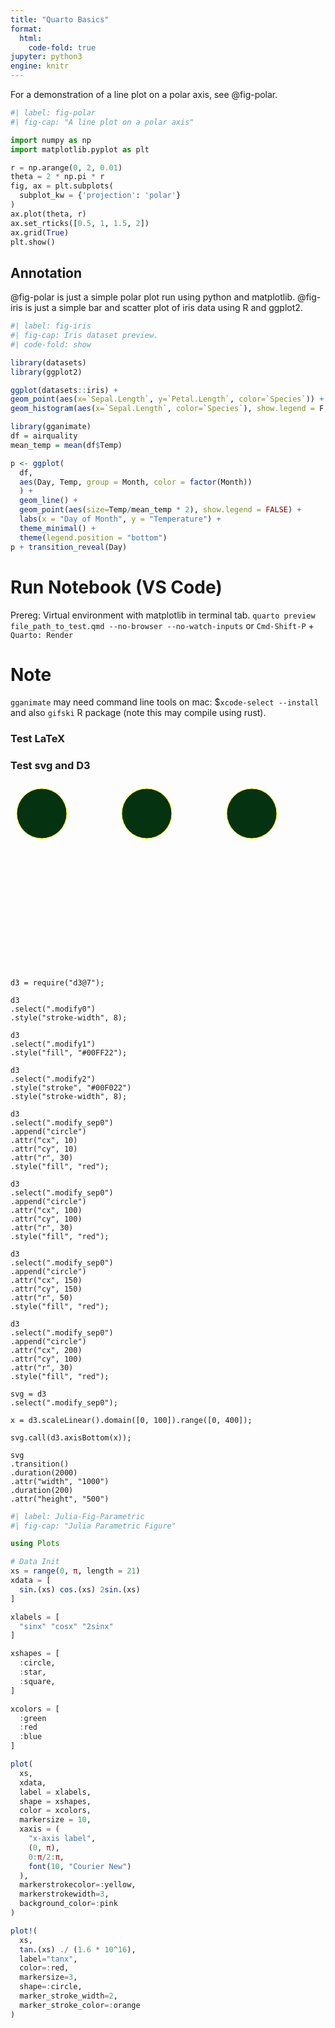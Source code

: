 ```yaml
---
title: "Quarto Basics"
format:
  html:
    code-fold: true
jupyter: python3
engine: knitr
---
```


For a demonstration of a line plot on a polar axis, see @fig-polar.

```python
#| label: fig-polar
#| fig-cap: "A line plot on a polar axis"

import numpy as np
import matplotlib.pyplot as plt

r = np.arange(0, 2, 0.01)
theta = 2 * np.pi * r
fig, ax = plt.subplots(
  subplot_kw = {'projection': 'polar'} 
)
ax.plot(theta, r)
ax.set_rticks([0.5, 1, 1.5, 2])
ax.grid(True)
plt.show()
```

## Annotation

@fig-polar is just a simple polar plot run using python and matplotlib.
@fig-iris is just a simple bar and scatter plot of iris data using R and ggplot2.


```r
#| label: fig-iris
#| fig-cap: Iris dataset preview.
#| code-fold: show

library(datasets)
library(ggplot2)

ggplot(datasets::iris) +
geom_point(aes(x=`Sepal.Length`, y=`Petal.Length`, color=`Species`)) +
geom_histogram(aes(x=`Sepal.Length`, color=`Species`), show.legend = F, bins=150, position='dodge')

```

```r
library(gganimate)
df = airquality
mean_temp = mean(df$Temp)

p <- ggplot(
  df,
  aes(Day, Temp, group = Month, color = factor(Month))
  ) +
  geom_line() +
  geom_point(aes(size=Temp/mean_temp * 2), show.legend = FALSE) +
  labs(x = "Day of Month", y = "Temperature") + 
  theme_minimal() +
  theme(legend.position = "bottom") 
p + transition_reveal(Day)

```

::: {layout-ncol=2}

# Run Notebook (VS Code)
Prereg: Virtual environment with matplotlib in terminal tab.
`quarto preview file_path_to_test.qmd --no-browser --no-watch-inputs`
or 
`Cmd-Shift-P` + `Quarto: Render`

# Note
`gganimate` may need command line tools on mac: $`xcode-select --install` and also `gifski` R package (note this may compile using rust).  
 
:::

### Test LaTeX

\begin{align}

\tan{a} &= \frac{\sin{a}}{\cos{a}} \\

\left(\iint_{0}^{n} f(x)f(t)\,dx\,dt \right) &= g(x)

\end{align}

### Test svg and D3 

<div style="display: flex; justify-content: space-between;">
<svg>
<circle class="modify0" style="fill: #053210" stroke="yellow" cx=50 cy=50 r=40></circle>
</svg>

<svg>
<circle class="modify1" style="fill: #053210" stroke="yellow" cx=50 cy=50 r=40></circle>
</svg>

<svg>
<circle class="modify2" style="fill: #053210" stroke="yellow" cx=50 cy=50 r=40></circle>
</svg>
</div>

<svg class="modify_sep0">
</svg>

```ojs
d3 = require("d3@7");

d3
.select(".modify0")
.style("stroke-width", 8);

d3
.select(".modify1")
.style("fill", "#00FF22");

d3
.select(".modify2")
.style("stroke", "#00F022")
.style("stroke-width", 8);

```

```ojs
d3
.select(".modify_sep0")
.append("circle")
.attr("cx", 10)
.attr("cy", 10)
.attr("r", 30)
.style("fill", "red");

d3
.select(".modify_sep0")
.append("circle")
.attr("cx", 100)
.attr("cy", 100)
.attr("r", 30)
.style("fill", "red");

d3
.select(".modify_sep0")
.append("circle")
.attr("cx", 150)
.attr("cy", 150)
.attr("r", 50)
.style("fill", "red");

d3
.select(".modify_sep0")
.append("circle")
.attr("cx", 200)
.attr("cy", 100)
.attr("r", 30)
.style("fill", "red");
```

```ojs
svg = d3
.select(".modify_sep0");

x = d3.scaleLinear().domain([0, 100]).range([0, 400]);

svg.call(d3.axisBottom(x));

svg
.transition()
.duration(2000)
.attr("width", "1000")
.duration(200)
.attr("height", "500")

```


```julia
#| label: Julia-Fig-Parametric
#| fig-cap: "Julia Parametric Figure"

using Plots

# Data Init
xs = range(0, π, length = 21)
xdata = [
  sin.(xs) cos.(xs) 2sin.(xs)
]

xlabels = [
  "sinx" "cosx" "2sinx"
]

xshapes = [
  :circle,
  :star,
  :square,
]

xcolors = [
  :green
  :red
  :blue
]

plot(
  xs,
  xdata,
  label = xlabels,
  shape = xshapes,
  color = xcolors,
  markersize = 10,
  xaxis = (
    "x-axis label",
    (0, π),
    0:π/2:π,
    font(10, "Courier New")
  ),
  markerstrokecolor=:yellow,
  markerstrokewidth=3,
  background_color=:pink
)

plot!(
  xs,
  tan.(xs) ./ (1.6 * 10^16),
  label="tanx",
  color=:red,
  markersize=3,
  shape=:circle,
  marker_stroke_width=2,
  marker_stroke_color=:orange
)
```
